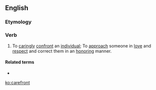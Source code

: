 ==English==

===Etymology===
{{blend|care|confront|lang=en}}

===Verb===
{{en-verb}}

# To [[caringly]] [[confront]] an [[individual]]; To [[approach]] someone in [[love]] and [[respect]] and correct them in an [[honoring]] manner.

====Related terms====
* {{l/en|carefrontation}}

[[ko:carefront]]